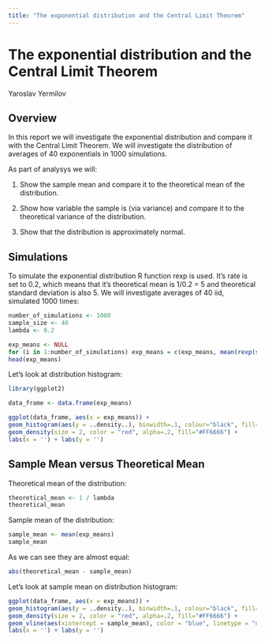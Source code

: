 ```yaml
---
title: "The exponential distribution and the Central Limit Theorem"
---
```


# The exponential distribution and the Central Limit Theorem
Yaroslav Yermilov

## Overview

In this report we will investigate the exponential distribution and compare it with the Central Limit Theorem. We will investigate the distribution of averages of 40 exponentials in 1000 simulations.

As part of analysys we will:

1. Show the sample mean and compare it to the theoretical mean of the distribution.

1. Show how variable the sample is (via variance) and compare it to the theoretical variance of the distribution.

1. Show that the distribution is approximately normal.


## Simulations

To simulate the exponential distribution R function rexp is used. It's rate is set to 0.2, which means that it's theoretical mean is 1/0.2 = 5 and theoretical standard deviation is also 5. 
We will investigate averages of 40 iid, simulated 1000 times:

```r
number_of_simulations <- 1000
sample_size <- 40
lambda <- 0.2

exp_means <- NULL
for (i in 1:number_of_simulations) exp_means = c(exp_means, mean(rexp(sample_size, rate = lambda)))
head(exp_means)
```

Let's look at distribution histogram:

```r
library(ggplot2)

data_frame <- data.frame(exp_means)

ggplot(data_frame, aes(x = exp_means)) + 
geom_histogram(aes(y = ..density..), binwidth=.1, colour="black", fill="white") + 
geom_density(size = 2, color = "red", alpha=.2, fill="#FF6666") + 
labs(x = '') + labs(y = '')
```

## Sample Mean versus Theoretical Mean

Theoretical mean of the distribution:

```r
theoretical_mean <- 1 / lambda
theoretical_mean
```

Sample mean of the distribution:
```r
sample_mean <- mean(exp_means)
sample_mean
```

As we can see they are almost equal:
```r
abs(theoretical_mean - sample_mean)
```

Let's look at sample mean on distribution histogram:

```r
ggplot(data_frame, aes(x = exp_means)) + 
geom_histogram(aes(y = ..density..), binwidth=.1, colour="black", fill="white") + 
geom_density(size = 2, color = "red", alpha=.2, fill="#FF6666") + 
geom_vline(aes(xintercept = sample_mean), color = "blue", linetype = "dashed", size = 1) +
labs(x = '') + labs(y = '')
```